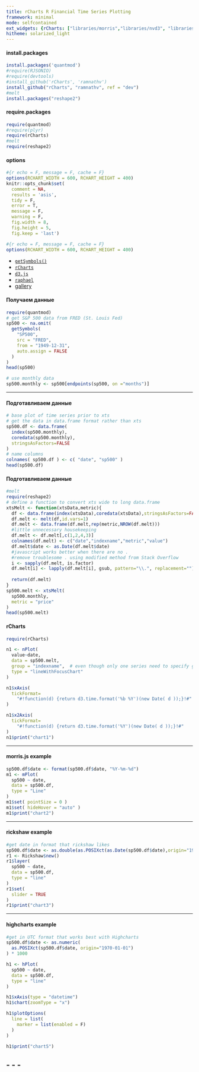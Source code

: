 ```yaml
---
title: rCharts R Financial Time Series Plotting
framework: minimal
mode: selfcontained
ext_widgets: {rCharts: ["libraries/morris","libraries/nvd3", "libraries/polycharts", "libraries/highcharts","libraries/xcharts", "libraries/rickshaw"]}
hitheme: solarized_light
---
```


<style>
.rChart {
  height: 400px
}
</style>

#### install.packages

```r
install.packages('quantmod')
#require(RJSONIO)
#require(devtools)
#install_github('rCharts', 'ramnathv')
install_github("rCharts", "ramnathv", ref = "dev")
#melt
install.packages("reshape2")
```

#### require.packages
```r
require(quantmod)
#require(plyr)
require(rCharts)
#melt
require(reshape2)
```

#### options
```r
#{r echo = F, message = F, cache = F}
options(RCHART_WIDTH = 600, RCHART_HEIGHT = 400)
knitr::opts_chunk$set(
  comment = NA,
  results = 'asis',
  tidy = F,
  error = T,
  message = F,
  warning = F,
  fig.width = 8,
  fig.height = 5,
  fig.keep = 'last')
```
```r
#{r echo = F, message = F, cache = F}
options(RCHART_WIDTH = 600, RCHART_HEIGHT = 400)
```

* [`getSymbols()`](https://r-forge.r-project.org/scm/viewvc.php/pkg/R/getSymbols.R?root=quantmod&view=log)
* [`rCharts`](http://rcharts.github.io/site)
* [`d3.js`](http://d3js.org)
* [`raphael`](http://raphaeljs.com)
* [gallery](http://rcharts.github.io/site/gallery.html)


#### Получаем данные
```r
require(quantmod)
# get S&P 500 data from FRED (St. Louis Fed)
sp500 <- na.omit( 
  getSymbols(
    "SP500",
    src = "FRED",
    from = "1949-12-31",
    auto.assign = FALSE
  )
)
head(sp500)

# use monthly data
sp500.monthly <- sp500[endpoints(sp500, on ="months")]
```
---

#### Подготавливаем данные
```r
# base plot of time series prior to xts
# get the data in data.frame format rather than xts
sp500.df <- data.frame(
  index(sp500.monthly),
  coredata(sp500.monthly),
  stringsAsFactors=FALSE
)
# name columns
colnames( sp500.df ) <- c( "date", "sp500" )
head(sp500.df)
```

#### Подготавливаем данные
```r
#melt
require(reshape2)
# define a function to convert xts wide to long data.frame
xtsMelt <- function(xtsData,metric){
  df <- data.frame(index(xtsData),coredata(xtsData),stringsAsFactors=FALSE)
  df.melt <- melt(df,id.vars=1)
  df.melt <- data.frame(df.melt,rep(metric,NROW(df.melt)))
  #little unnecessary housekeeping
  df.melt <- df.melt[,c(1,2,4,3)]
  colnames(df.melt) <- c("date","indexname","metric","value")
  df.melt$date <- as.Date(df.melt$date)
  #javascript works better when there are no .
  #remove troublesome . using modified method from Stack Overflow
  i <- sapply(df.melt, is.factor)
  df.melt[i] <- lapply(df.melt[i], gsub, pattern="\\.", replacement="")
  
  return(df.melt)
}
sp500.melt <- xtsMelt(
  sp500.monthly,
  metric = "price"
)
head(sp500.melt)
```

#### rCharts
```r
require(rCharts)

n1 <- nPlot(
  value~date,
  data = sp500.melt,
  group = "indexname",  # even though only one series need to specify group
  type = "lineWithFocusChart"
)

n1$xAxis(
  tickFormat=
    "#!function(d) {return d3.time.format('%b %Y')(new Date( d ));}!#"
)

n1$x2Axis(
  tickFormat=
    "#!function(d) {return d3.time.format('%Y')(new Date( d ));}!#"
)
n1$print("chart1")
```
---

#### morris.js example
```r
sp500.df$date <- format(sp500.df$date, "%Y-%m-%d")
m1 <- mPlot(
  sp500 ~ date,
  data = sp500.df,
  type = "Line"
)
m1$set( pointSize = 0 )
m1$set( hideHover = "auto" )
m1$print("chart2")
```
---

#### rickshaw example
```r
#get date in format that rickshaw likes
sp500.df$date <- as.double(as.POSIXct(as.Date(sp500.df$date),origin="1970-01-01"))
r1 <- Rickshaw$new()
r1$layer(
  sp500 ~ date,
  data = sp500.df,
  type = "line"
)
r1$set( 
  slider = TRUE
)
r1$print("chart3")
```
---

#### highcharts example
```r
#get in UTC format that works best with Highcharts
sp500.df$date <- as.numeric(
  as.POSIXct(sp500.df$date, origin="1970-01-01")
) * 1000

h1 <- hPlot(
  sp500 ~ date,
  data = sp500.df,
  type = "line"
)

h1$xAxis(type = "datetime")
h1$chart(zoomType = "x")

h1$plotOptions(
  line = list(
    marker = list(enabled = F)
  )
)

h1$print("chart5")
```
- - -
---